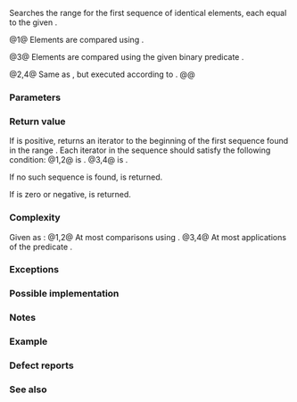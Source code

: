 {{cpp/title|search_n}}
{{cpp/algorithm/navbar}}
{{dcl begin}}
{{dcl header|algorithm}}
{{dcl rev begin|num=1}}
{{dcla|anchor=1|constexpr=c++20|until=c++26|
template&lt; class ForwardIt, class Size, class T &gt;
ForwardIt search_n( ForwardIt first, ForwardIt last,
                    Size count, const T&amp; value );
}}
{{dcl|since=c++26|1=
template&lt; class ForwardIt, class Size,
          class T = typename std::iterator_traits
                        &lt;ForwardIt&gt;::value_type &gt;
constexpr ForwardIt search_n( ForwardIt first, ForwardIt last,
                              Size count, const T&amp; value );
}}
{{dcl rev end}}
{{dcl rev begin|num=2}}
{{dcl|since=c++17|until=c++26|
template&lt; class ExecutionPolicy,
          class ForwardIt, class Size, class T &gt;
ForwardIt search_n( ExecutionPolicy&amp;&amp; policy,
                    ForwardIt first, ForwardIt last,
                    Size count, const T&amp; value );
}}
{{dcl|since=c++26|1=
template&lt; class ExecutionPolicy,
          class ForwardIt, class Size,
          class T = typename std::iterator_traits
                        &lt;ForwardIt&gt;::value_type &gt;
ForwardIt search_n( ExecutionPolicy&amp;&amp; policy,
                    ForwardIt first, ForwardIt last,
                    Size count, const T&amp; value );
}}
{{dcl rev end}}
{{dcl rev begin|num=3}}
{{dcla|anchor=3|constexpr=c++20|until=c++26|
template&lt; class ForwardIt, class Size, class T, class BinaryPred &gt;
ForwardIt search_n( ForwardIt first, ForwardIt last,
                    Size count, const T&amp; value, BinaryPred p );
}}
{{dcl|since=c++26|1=
template&lt; class ForwardIt, class Size,
          class T = typename std::iterator_traits
                        &lt;ForwardIt&gt;::value_type,
          class BinaryPred &gt;
constexpr ForwardIt search_n( ForwardIt first, ForwardIt last,
                    Size count, const T&amp; value, BinaryPred p );
}}
{{dcl rev end}}
{{dcl rev begin|num=4}}
{{dcl|since=c++17|until=c++26|
template&lt; class ExecutionPolicy, class ForwardIt, class Size,
          class T, class BinaryPred &gt;
ForwardIt search_n( ExecutionPolicy&amp;&amp; policy,
                    ForwardIt first, ForwardIt last,
                    Size count, const T&amp; value, BinaryPred p );
}}
{{dcl|since=c++26|1=
template&lt; class ExecutionPolicy, class ForwardIt, class Size,
          class T = typename std::iterator_traits
                        &lt;ForwardIt&gt;::value_type,
          class BinaryPred &gt;
ForwardIt search_n( ExecutionPolicy&amp;&amp; policy,
                    ForwardIt first, ForwardIt last,
                    Size count, const T&amp; value, BinaryPred p );
}}
{{dcl rev end}}
{{dcl end}}

Searches the range {{range|first|last}} for the first sequence of {{c|count}} identical elements, each equal to the given {{c|value}}.

@1@ Elements are compared using {{c/core|1=operator==}}.

@3@ Elements are compared using the given binary predicate {{c|p}}.

@2,4@ Same as {{v|1,3}}, but executed according to {{c|policy}}.
@@ {{cpp/algorithm/parallel overload precondition|plural=yes}}

===Parameters===
{{par begin}}
{{par|first, last|the range of elements to examine}}
{{par|count|the length of the sequence to search for}}
{{par|value|the value of the elements to search for}}
{{par exec pol}}
{{par pred2 eq|p|p1=ForwardIt|t2=T}}
{{par hreq}}
{{par req named|ForwardIt|ForwardIterator}}
{{par req named|BinaryPred|BinaryPredicate}}
{{par req|{{tt|Size}} must be [[cpp/language/implicit cast|convertible]] to an [[cpp/language/type|integral type]].}}
{{par end}}

===Return value===
If {{c|count}} is positive, returns an iterator to the beginning of the first sequence found in the range {{range|first|last}}. Each iterator {{c|it}} in the sequence should satisfy the following condition:
@1,2@ {{c|1=*it == value}} is {{c|true}}.
@3,4@ {{c|1=p(*it, value) != false}} is {{c|true}}.

If no such sequence is found, {{c|last}} is returned.

If {{c|count}} is zero or negative, {{c|first}} is returned.

===Complexity===
Given {{mathjax-or|\(\scriptsize N\)|N}} as {{c|std::distance(first, last)}}:
@1,2@ At most {{mathjax-or|\(\scriptsize N\)|N}} comparisons using {{c/core|1=operator==}}.
@3,4@ At most {{mathjax-or|\(\scriptsize N\)|N}} applications of the predicate {{c|p}}.

===Exceptions===
{{cpp/algorithm/parallel exceptions reporting behavior|singular=no}}

===Possible implementation===
{{eq impl
|title1=search_n (1)|ver1=1|1=
template&lt;class ForwardIt, class Size,
         class T = typename std::iterator_traits&lt;ForwardIt&gt;::value_type&gt;
ForwardIt search_n(ForwardIt first, ForwardIt last, Size count, const T&amp; value)
{
    if (count &lt;= 0)
        return first;
    
    for (; first != last; ++first)
    {
        if (!(*first == value))
            continue;
        
        ForwardIt candidate = first;
        
        for (Size cur_count = 1; true; ++cur_count)
        {
            if (cur_count &gt;= count)
                return candidate; // success
            
            ++first;
            if (first == last)
                return last; // exhausted the list
            
            if (!(*first == value))
                break; // too few in a row
        }
    }
    return last;
}
|title2=search_n (3)|ver2=3|2=
template&lt;class ForwardIt, class Size,
         class T = typename std::iterator_traits&lt;ForwardIt&gt;::value_type,
         class BinaryPred&gt;
ForwardIt search_n(ForwardIt first, ForwardIt last, Size count, const T&amp; value,
                   BinaryPred p)
{
    if (count &lt;= 0)
        return first;
    
    for (; first != last; ++first)
    {
        if (!p(*first, value))
            continue;
        
        ForwardIt candidate = first;
        
        for (Size cur_count = 1; true; ++cur_count)
        {
            if (cur_count &gt;= count)
                return candidate; // success
            
            ++first;
            if (first == last)
                return last; // exhausted the list
            
            if (!p(*first, value))
                break; // too few in a row
        }
    }
    return last;
}
}}

===Notes===
{{feature test macro|__cpp_lib_algorithm_default_value_type|value=202403|std=C++26|[[cpp/language/list initialization|List-initialization]] for algorithms {{vl|1-4}}}}

===Example===
{{example
|code=
#include &lt;algorithm&gt;
#include &lt;cassert&gt;
#include &lt;complex&gt;
#include &lt;iostream&gt;
#include &lt;iterator&gt;
#include &lt;vector&gt;

template&lt;class Container, class Size, class T&gt;
constexpr bool consecutive_values(const Container&amp; c, Size count, const T&amp; v)
{
    return std::search_n(std::begin(c), std::end(c), count, v) != std::end(c);
}

int main()
{
    constexpr char sequence[] = ".0_0.000.0_0.";
    
    static_assert(consecutive_values(sequence, 3, '0'));
    
    for (int n : {4, 3, 2})
        std::cout &lt;&lt; std::boolalpha
                  &lt;&lt; "Has " &lt;&lt; n &lt;&lt; " consecutive zeros: "
                  &lt;&lt; consecutive_values(sequence, n, '0') &lt;&lt; '\n';

    std::vector&lt;std::complex&lt;double&gt;&gt; nums{{4, 2}, {4, 2}, {1, 3}};
    #ifdef __cpp_lib_algorithm_default_value_type
        auto it = std::search_n(nums.cbegin(), nums.cend(), 2, {4, 2});
    #else
        auto it = std::search_n(nums.cbegin(), nums.cend(), 2, std::complex&lt;double&gt;{4, 2});
    #endif
    assert(it == nums.begin());
}
|output=
Has 4 consecutive zeros: false
Has 3 consecutive zeros: true
Has 2 consecutive zeros: true
}}

===Defect reports===
{{dr list begin}}
{{dr list item|wg=lwg|dr=283|std=C++98|before={{tt|T}} was required to be {{named req|EqualityComparable}}, but&lt;br&gt;the value type of {{tt|InputIt}} is not always {{tt|T}}|after=removed the requirement}}
{{dr list item|wg=lwg|dr=426|std=C++98|before=the complexity upper limit was {{tt|N&amp;middot;count}},&lt;br&gt;it is negative if {{c|count}} is negative|after=the upper limit is {{c|0}}&lt;br&gt;if {{c|count}} is non-positive}}
{{dr list item|wg=lwg|dr=714|std=C++98|before=if {{c|1=count &gt; 0}}, the complexity upper limit was {{tt|N&amp;middot;count}}, but in&lt;br&gt;the worst case the number of comparisons/operations is always {{tt|N}}|after=changed the upper&lt;br&gt;limit to {{tt|N}} in this case}}
{{dr list item|wg=lwg|dr=2150|std=C++98|before=the condition of “sequence occurence” was incorrect|after=corrected}}
{{dr list end}}

===See also===
{{dsc begin}}
{{dsc inc|cpp/algorithm/dsc find_end}}
{{dsc inc|cpp/algorithm/dsc find}}
{{dsc inc|cpp/algorithm/dsc search}}
{{dsc inc|cpp/algorithm/ranges/dsc search_n}}
{{dsc end}}

{{langlinks|de|es|fr|it|ja|pt|ru|zh}}